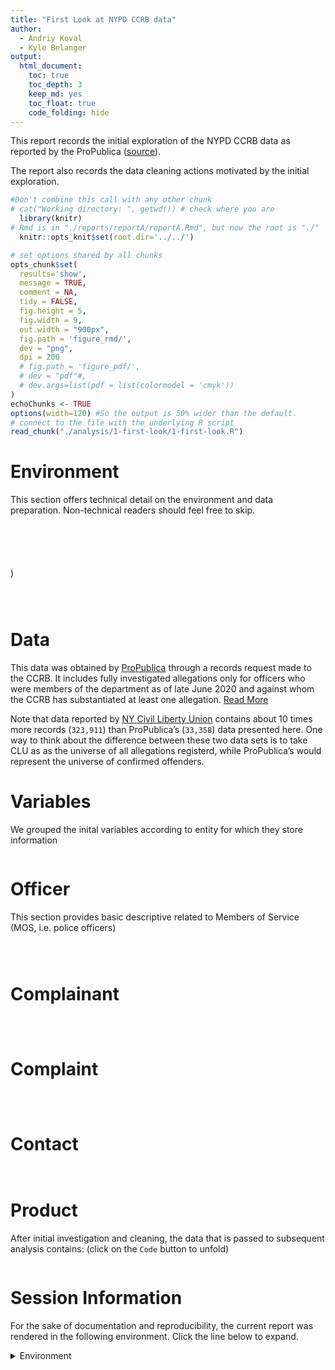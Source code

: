 ```yaml
---
title: "First Look at NYPD CCRB data"
author:
  - Andriy Koval
  - Kyle Belanger
output:
  html_document:
    toc: true
    toc_depth: 3
    keep_md: yes
    toc_float: true
    code_folding: hide
---
```

This report records the initial exploration of the NYPD CCRB data as reported 
by the ProPublica ([source]( https://www.propublica.org/datastore/dataset/civilian-complaints-against-new-york-city-police-officers)).

The report also records the data cleaning actions motivated by the initial exploration. 


<!-- These two chunks should be added in the beginning of every .Rmd that you want to source an .R script -->
<!--  The 1st mandatory chunck  -->
<!--  Set the working directory to the repository's base directory -->
```r
#Don't combine this call with any other chunk 
# cat("Working directory: ", getwd()) # check where you are
  library(knitr)
# Rmd is in "./reports/reportA/reportA.Rmd", but now the root is "./"
  knitr::opts_knit$set(root.dir='../../') 
```

<!--  The 2nd mandatory chunck  -->
<!-- Set the report-wide options, and point to the external code file. -->
```r
# set options shared by all chunks
opts_chunk$set(
  results='show', 
  message = TRUE,
  comment = NA, 
  tidy = FALSE,
  fig.height = 5, 
  fig.width = 9, 
  out.width = "900px",
  fig.path = 'figure_rmd/',     
  dev = "png",
  dpi = 200
  # fig.path = 'figure_pdf/',     
  # dev = "pdf"#,
  # dev.args=list(pdf = list(colormodel = 'cmyk'))
)
echoChunks <- TRUE
options(width=120) #So the output is 50% wider than the default.
# connect to the file with the underlying R script  
read_chunk("./analysis/1-first-look/1-first-look.R") 
```

# Environment 

This section offers technical detail on the environment and data preparation. Non-technical readers should feel free to skip. 
```r
```

```r
```

```r
```

```r
```

```r
```
 )
```r
```

```r
```

```r
```

# Data

This data was obtained by [ProPublica](https://projects.propublica.org/nypd-ccrb/) through a records request made to the CCRB. It includes fully investigated allegations only for officers who were members of the department as of late June 2020 and against whom the CCRB has substantiated at least one allegation. [Read More](https://projects.propublica.org/nypd-ccrb/#about)


Note that data reported by [NY Civil Liberty Union](https://github.com/new-york-civil-liberties-union/NYPD-Misconduct-Complaint-Database) contains about 10 times more records (`323,911`) than ProPublica's (`33,358`) data presented here.  One way to think about the difference between these two data sets is to take CLU as as the universe of all allegations registerd, while ProPublica's would represent the universe of confirmed offenders.  

# Variables

We grouped the inital variables according to entity for which they store information

```r
```

# Officer

This section provides basic descriptive related to Members of Service (MOS, i.e. police officers)

```r
```

```r
```

```r
```


# Complainant

```r
```


```r
```

```r
```


# Complaint
```r
```


```r
```

```r
```


# Contact 
```r
```


```r
```

# Product 

After initial investigation and cleaning, the data that is passed to subsequent analysis contains:
(click on the `Code` button to unfold)

```r
```


# Session Information

For the sake of documentation and reproducibility, the current report was rendered in the following environment. Click the line below to expand.

<details>

<summary>Environment </summary>

```r
if( requireNamespace("devtools", quietly = TRUE) ) {
  devtools::session_info()
} else {
  sessionInfo()
} 
```


